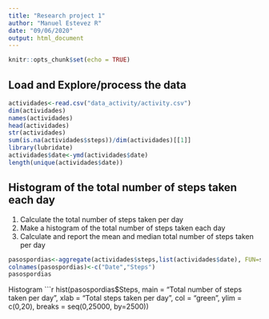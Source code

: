 ---
title: "Research project 1"
author: "Manuel Estevez R"
date: "09/06/2020"
output: html_document
---

```{r setup, include=FALSE}
knitr::opts_chunk$set(echo = TRUE)
```

## Load and Explore/process the data

```{r}
actividades<-read.csv("data_activity/activity.csv")
dim(actividades)
names(actividades)
head(actividades)
str(actividades)
sum(is.na(actividades$steps))/dim(actividades)[[1]]
library(lubridate)
actividades$date<-ymd(actividades$date)
length(unique(actividades$date))
```

## Histogram of the total number of steps taken each day
1. Calculate the total number of steps taken per day<br>
2. Make a histogram of the total number of steps taken each day<br>
3. Calculate and report the mean and median total number of steps taken per day<br>
```{r}
pasospordias<-aggregate(actividades$steps,list(actividades$date), FUN=sum)
colnames(pasospordias)<-c("Date","Steps")
pasospordias
```
Histogram
```{r}
hist(pasospordias$Steps, main = "Total number of steps taken per day", xlab = "Total steps taken per day", col = "green", ylim = c(0,20), breaks = seq(0,25000, by=2500))